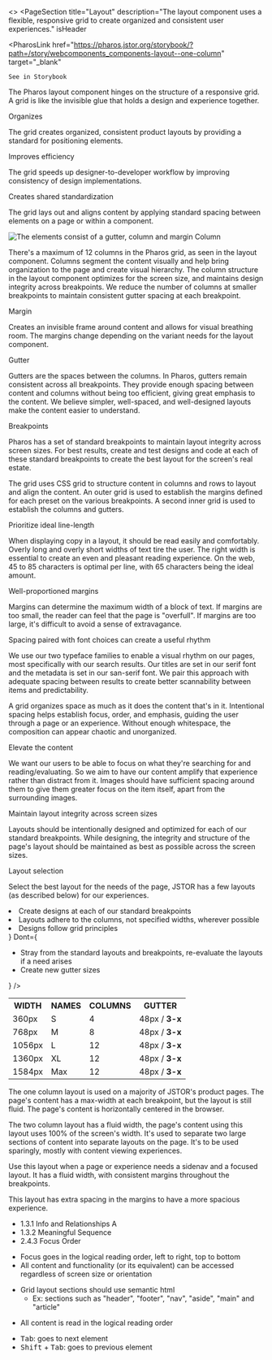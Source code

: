 
<>
<PageSection
  title="Layout"
  description="The layout component uses a flexible, responsive grid to create organized and consistent user experiences."
  isHeader
>
  <PharosLink
    href="https://pharos.jstor.org/storybook/?path=/story/webcomponents_components-layout--one-column"
    target="_blank"
  >
    See in Storybook
  </PharosLink>
</PageSection>

<PageSection title="Usage">
  <PageSection title="About the Grid" subSectionLevel={1}>
    <p>
      The Pharos layout component hinges on the structure of a responsive grid. A grid is like the
      invisible glue that holds a design and experience together.
    </p>
    <PharosHeading level="4" preset="1--bold">
      Organizes
    </PharosHeading>
    <p>
      The grid creates organized, consistent product layouts by providing a standard for positioning
      elements.
    </p>
    <PharosHeading level="4" preset="1--bold">
      Improves efficiency
    </PharosHeading>
    <p>
      The grid speeds up designer-to-developer workflow by improving consistency of design
      implementations.
    </p>
    <PharosHeading level="4" preset="1--bold">
      Creates shared standardization
    </PharosHeading>
    <p>
      The grid lays out and aligns content by applying standard spacing between elements on a page
      or within a component.
    </p>
  </PageSection>
  <PageSection title="Elements of the grid" subSectionLevel={1}>
    <img
      src={gridElements}
      alt="The elements consist of a gutter, column and margin"
      className="pharos-storybook__image"
    />
    <PharosHeading level="4" preset="1--bold">
      Column
    </PharosHeading>
    <p>
      There's a maximum of 12 columns in the Pharos grid, as seen in the layout component. Columns
      segment the content visually and help bring organization to the page and create visual
      hierarchy. The column structure in the layout component optimizes for the screen size, and
      maintains design integrity across breakpoints. We reduce the number of columns at smaller
      breakpoints to maintain consistent gutter spacing at each breakpoint.
    </p>
    <PharosHeading level="4" preset="1--bold">
      Margin
    </PharosHeading>
    <p>
      Creates an invisible frame around content and allows for visual breathing room. The margins
      change depending on the variant needs for the layout component.
    </p>
    <PharosHeading level="4" preset="1--bold">
      Gutter
    </PharosHeading>
    <p>
      Gutters are the spaces between the columns. In Pharos, gutters remain consistent across all
      breakpoints. They provide enough spacing between content and columns without being too
      efficient, giving great emphasis to the content. We believe simpler, well-spaced, and
      well-designed layouts make the content easier to understand.
    </p>
    <PharosHeading level="4" preset="1--bold">
      Breakpoints
    </PharosHeading>
    <p>
      Pharos has a set of standard breakpoints to maintain layout integrity across screen sizes. For
      best results, create and test designs and code at each of these standard breakpoints to create
      the best layout for the screen's real estate.
    </p>
  </PageSection>
  <PageSection title="How it works" subSectionLevel={1}>
    <p>
      The grid uses CSS grid to structure content in columns and rows to layout and align the
      content. An outer grid is used to establish the margins defined for each preset on the various
      breakpoints. A second inner grid is used to establish the columns and gutters.
    </p>
  </PageSection>
</PageSection>

<PageSection title="Grid principles">
  <PageSection title="The grid supports the needs of typography" subSectionLevel={1}>
    <PharosHeading level="4" preset="1--bold">
      Prioritize ideal line-length
    </PharosHeading>
    <p>
      When displaying copy in a layout, it should be read easily and comfortably. Overly long and
      overly short widths of text tire the user. The right width is essential to create an even and
      pleasant reading experience. On the web, 45 to 85 characters is optimal per line, with 65
      characters being the ideal amount.
    </p>
    <PharosHeading level="4" preset="1--bold">
      Well-proportioned margins
    </PharosHeading>
    <p>
      Margins can determine the maximum width of a block of text. If margins are too small, the
      reader can feel that the page is "overfull". If margins are too large, it's difficult to avoid
      a sense of extravagance.
    </p>
    <PharosHeading level="4" preset="1--bold">
      Spacing paired with font choices can create a useful rhythm
    </PharosHeading>
    <p>
      We use our two typeface families to enable a visual rhythm on our pages, most specifically
      with our search results. Our titles are set in our serif font and the metadata is set in our
      san-serif font. We pair this approach with adequate spacing between results to create better
      scannability between items and predictability.
    </p>
  </PageSection>
  <PageSection title="Employ whitespace intentionally" subSectionLevel={1}>
    <p>
      A grid organizes space as much as it does the content that's in it. Intentional spacing helps
      establish focus, order, and emphasis, guiding the user through a page or an experience.
      Without enough whitespace, the composition can appear chaotic and unorganized.
    </p>
  </PageSection>
  <PageSection title="Establish purpose with layout" subSectionLevel={1}>
    <PharosHeading level="4" preset="1--bold">
      Elevate the content
    </PharosHeading>
    <p>
      We want our users to be able to focus on what they're searching for and reading/evaluating. So
      we aim to have our content amplify that experience rather than distract from it. Images should
      have sufficient spacing around them to give them greater focus on the item itself, apart from
      the surrounding images.
    </p>
    <PharosHeading level="4" preset="1--bold">
      Maintain layout integrity across screen sizes
    </PharosHeading>
    <p>
      Layouts should be intentionally designed and optimized for each of our standard breakpoints.
      While designing, the integrity and structure of the page's layout should be maintained as best
      as possible across the screen sizes.
    </p>
    <PharosHeading level="4" preset="1--bold">
      Layout selection
    </PharosHeading>
    <p>
      Select the best layout for the needs of the page, JSTOR has a few layouts (as described below)
      for our experiences.
    </p>
  </PageSection>
</PageSection>

<PageSection title="Best practices">
  <BestPractices
    Do={
      <ul>
        <li>Create designs at each of our standard breakpoints</li>
        <li>Layouts adhere to the columns, not specified widths, wherever possible</li>
        <li>Designs follow grid principles</li>
      </ul>
    }
    Dont={
      <ul>
        <li>
          Stray from the standard layouts and breakpoints, re-evaluate the layouts if a need arises
        </li>
        <li>Create new gutter sizes</li>
      </ul>
    }
  />
</PageSection>

<PageSection title="Breakpoints">
  <div>
    <table
      className="typography-table-example"
      style={{ borderCollapse: 'collapse', width: '100%' }}
    >
      <tr>
        <th
          className="typography-table-example"
          style={{ backgroundColor: 'var(--pharos-color-marble-gray-94)' }}
        >
          WIDTH
        </th>
        <th
          className="typography-table-example"
          style={{ backgroundColor: 'var(--pharos-color-marble-gray-94)' }}
        >
          NAMES
        </th>
        <th
          className="typography-table-example"
          style={{ backgroundColor: 'var(--pharos-color-marble-gray-94)' }}
        >
          COLUMNS
        </th>
        <th
          className="typography-table-example"
          style={{ backgroundColor: 'var(--pharos-color-marble-gray-94)' }}
        >
          GUTTER
        </th>
      </tr>
      <tr>
        <td className="typography-table-example">360px</td>
        <td className="typography-table-example">S</td>
        <td className="typography-table-example">4</td>
        <td className="typography-table-example">
          48px / <strong>3-x</strong>
        </td>
      </tr>
      <tr>
        <td className="typography-table-example">768px</td>
        <td className="typography-table-example">M</td>
        <td className="typography-table-example">8</td>
        <td className="typography-table-example">
          48px / <strong>3-x</strong>
        </td>
      </tr>
      <tr>
        <td className="typography-table-example">1056px</td>
        <td className="typography-table-example">L</td>
        <td className="typography-table-example">12</td>
        <td className="typography-table-example">
          48px / <strong>3-x</strong>
        </td>
      </tr>
      <tr>
        <td className="typography-table-example">1360px</td>
        <td className="typography-table-example">XL</td>
        <td className="typography-table-example">12</td>
        <td className="typography-table-example">
          48px / <strong>3-x</strong>
        </td>
      </tr>
      <tr>
        <td className="typography-table-example">1584px</td>
        <td className="typography-table-example">Max</td>
        <td className="typography-table-example">12</td>
        <td className="typography-table-example">
          48px / <strong>3-x</strong>
        </td>
      </tr>
    </table>
  </div>
</PageSection>

<PageSection title="Variants">
  <PageSection title="One column" subSectionLevel={1}>
    <p>
      The one column layout is used on a majority of JSTOR's product pages. The page's content has a
      max-width at each breakpoint, but the layout is still fluid. The page's content is
      horizontally centered in the browser.
    </p>
  </PageSection>
  <PageSection title="Two column" subSectionLevel={1}>
    <p>
      The two column layout has a fluid width, the page's content using this layout uses 100% of the
      screen's width. It's used to separate two large sections of content into separate layouts on
      the page. It's to be used sparingly, mostly with content viewing experiences.
    </p>
  </PageSection>
  <PageSection title="One column with sidenav" subSectionLevel={1}>
    <p>
      Use this layout when a page or experience needs a sidenav and a focused layout. It has a fluid
      width, with consistent margins throughout the breakpoints.
    </p>
  </PageSection>
  <PageSection title="One column with sidenav and comfy spacing" subSectionLevel={1}>
    <p>This layout has extra spacing in the margins to have a more spacious experience.</p>
  </PageSection>
</PageSection>

<PageSection title="Accessibility">
  <ul>
    <li>
      <PharosLink href="https://www.w3.org/WAI/WCAG21/Understanding/info-and-relationships.html">
        1.3.1 Info and Relationships A
      </PharosLink>
    </li>
    <li>
      <PharosLink href="https://www.w3.org/WAI/WCAG21/Understanding/meaningful-sequence">
        1.3.2 Meaningful Sequence
      </PharosLink>
    </li>
    <li>
      <PharosLink href="https://www.w3.org/WAI/WCAG21/Understanding/focus-order.html">
        2.4.3 Focus Order
      </PharosLink>
    </li>
  </ul>
  <PageSection title="Visual expectations" subSectionLevel={1}>
    <ul>
      <li>Focus goes in the logical reading order, left to right, top to bottom</li>
      <li>
        All content and functionality (or its equivalent) can be accessed regardless of screen size
        or orientation
      </li>
    </ul>
  </PageSection>
  <PageSection title="Code expectations" subSectionLevel={1}>
    <ul>
      <li>
        Grid layout sections should use semantic html
        <ul>
          <li>Ex: sections such as "header", "footer", "nav", "aside", "main" and "article"</li>
        </ul>
      </li>
    </ul>
  </PageSection>
  <PageSection title="Screen reader" subSectionLevel={1}>
    <ul>
      <li>All content is read in the logical reading order</li>
    </ul>
  </PageSection>
  <PageSection title="Keyboard" subSectionLevel={1}>
    <ul>
      <li>
        <kbd>Tab</kbd>: goes to next element
      </li>
      <li>
        <kbd>Shift</kbd> + <kbd>Tab</kbd>: goes to previous element
      </li>
    </ul>
  </PageSection>
</PageSection>
</>
